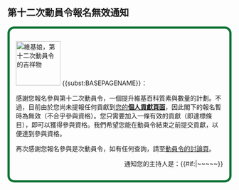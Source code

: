 == 第十二次動員令報名無效通知 ==
<div style="border: 5px solid #127436; {{gradient|#fff|#73E68C|vertical}}; padding: 1em; -moz-border-radius: 15px; -webkit-border-radius: 15px; border-radius: 15px ;">
[[File:Wikipe-tan sailor fuku.png|100px|right|維基娘，第十二次動員令的吉祥物]]
{{<includeonly>subst:</includeonly>BASEPAGENAME}}：

感謝您報名參與第十二次動員令，一個提升維基百科質素與數量的計劃。不過，目前由於您尚未提報任何貢獻到[[Wikipedia:動員令/第十二次動員令/個人貢獻/{{<includeonly>subst:</includeonly>BASEPAGENAME}}|您的'''個人貢獻頁面''']]，因此閣下的報名暫時為無效（不合乎參與資格）。您只需要加入一條有效的貢獻（即達標條目），即可以獲得參與資格。我們希望您能在動員令結束之前提交貢獻，以便達到參與資格。

再次感謝您報名參與是次動員令，如有任何查詢，請至[[Wikipedia talk:動員令/第十二次動員令|動員令的討論頁]]。

<div align="right">通知您的主持人是：{{{sign|~~<includeonly></includeonly>~~}}}{{#if:{{{sign|}}}|~<includeonly></includeonly>~~<includeonly></includeonly>~~}}</div></div>
